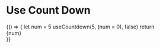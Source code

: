 

<Meta title="MDX/Hooks/Use Count Down" />

# Use Count Down

<!-- add a plugin description -->

<Canvas>
  <Story name="Use Count Down Usage">
    {() => {
      let num = 5
      useCountdown(5, (num = 0), false)
      return <div>{num}</div>
    }}
  </Story>
</Canvas>

